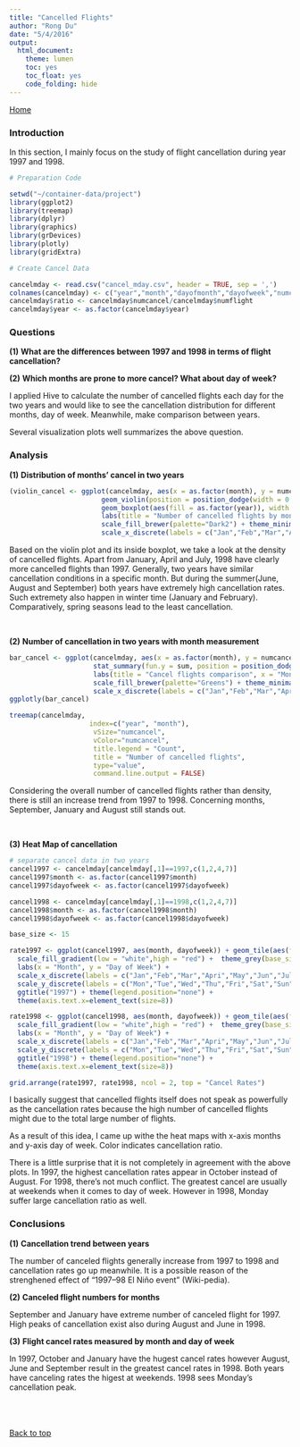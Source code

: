 ```yaml
---
title: "Cancelled Flights"
author: "Rong Du"
date: "5/4/2016"
output:
  html_document:
    theme: lumen
    toc: yes
    toc_float: yes
    code_folding: hide
---
```


<a href="http://web.engr.illinois.edu/~jknguye2/delays.html">Home</a>



### Introduction

In this section, I mainly focus on the study of flight cancellation during year 1997 and 1998.



```r
# Preparation Code

setwd("~/container-data/project")
library(ggplot2)
library(treemap)
library(dplyr)
library(graphics)
library(grDevices)
library(plotly)
library(gridExtra)

# Create Cancel Data

cancelmday <- read.csv("cancel_mday.csv", header = TRUE, sep = ',')
colnames(cancelmday) <- c("year","month","dayofmonth","dayofweek","numcancel","numflight")
cancelmday$ratio <- cancelmday$numcancel/cancelmday$numflight
cancelmday$year <- as.factor(cancelmday$year)

```






### Questions

**(1)** **What are the differences between 1997 and 1998 in terms of flight cancellation?**

**(2)** **Which months are prone to more cancel? What about day of week?**


I applied Hive to calculate the number of cancelled flights each day for the two years and would like to see the cancellation distribution for different months, day of week. Meanwhile, make comparison between years.

Several visualization plots well summarizes the above question.



### Analysis

**(1)** **Distribution of months' cancel in two years**

```r

(violin_cancel <- ggplot(cancelmday, aes(x = as.factor(month), y = numcancel, fill = year)) +
                       geom_violin(position = position_dodge(width = 0.4)) + 
                       geom_boxplot(aes(fill = as.factor(year)), width = 0.1, position = position_dodge(width = 0.4)) +
                       labs(title = "Number of cancelled flights by month", x = "Month", y = "Number") +
                       scale_fill_brewer(palette="Dark2") + theme_minimal() + 
                       scale_x_discrete(labels = c("Jan","Feb","Mar","Apri","May","Jun","Jul","Aug","Sep","Oct","Nov","Dec")))
```

Based on the violin plot and its inside boxplot, we take a look at the density of cancelled flights. Apart from January, April and July, 1998 have clearly more cancelled flights than 1997. Generally, two years have similar cancellation conditions in a specific month. But during the summer(June, August and September) both years have extremely high cancellation rates. Such extremety also happen in winter time (January and February). Comparatively, spring seasons lead to the least cancellation.

\

**(2)** **Number of cancellation in two years with month measurement**

```r
bar_cancel <- ggplot(cancelmday, aes(x = as.factor(month), y = numcancel, fill = year)) +
                     stat_summary(fun.y = sum, position = position_dodge(), geom = "bar") +
                     labs(title = "Cancel flights comparison", x = "Month", y = "Number" ) +
                     scale_fill_brewer(palette="Greens") + theme_minimal() +
                     scale_x_discrete(labels = c("Jan","Feb","Mar","Apri","May","Jun","Jul","Aug","Sep","Oct","Nov","Dec"))
ggplotly(bar_cancel)
```


```r
treemap(cancelmday,
                    index=c("year", "month"),
                     vSize="numcancel",
                     vColor="numcancel",
                     title.legend = "Count",
                     title = "Number of cancelled flights",
                     type="value",
                     command.line.output = FALSE)
```


Considering the overall number of cancelled flights rather than density, there is still an increase trend from 1997 to 1998. Concerning months, September, January and August still stands out.

\

**(3)** **Heat Map of cancellation**

```r

# separate cancel data in two years
cancel1997 <- cancelmday[cancelmday[,1]==1997,c(1,2,4,7)]
cancel1997$month <- as.factor(cancel1997$month)
cancel1997$dayofweek <- as.factor(cancel1997$dayofweek)

cancel1998 <- cancelmday[cancelmday[,1]==1998,c(1,2,4,7)]
cancel1998$month <- as.factor(cancel1998$month)
cancel1998$dayofweek <- as.factor(cancel1998$dayofweek)
```


```r
base_size <- 15

rate1997 <- ggplot(cancel1997, aes(month, dayofweek)) + geom_tile(aes(fill = ratio), colour = "white") + 
  scale_fill_gradient(low = "white",high = "red") +  theme_grey(base_size = base_size) + 
  labs(x = "Month", y = "Day of Week") + 
  scale_x_discrete(labels = c("Jan","Feb","Mar","Apri","May","Jun","Jul","Aug","Sep","Oct","Nov","Dec")) + 
  scale_y_discrete(labels = c("Mon","Tue","Wed","Thu","Fri","Sat","Sun")) +
  ggtitle("1997") + theme(legend.position="none") +
  theme(axis.text.x=element_text(size=8))

rate1998 <- ggplot(cancel1998, aes(month, dayofweek)) + geom_tile(aes(fill = ratio), colour = "white") + 
  scale_fill_gradient(low = "white",high = "red") +  theme_grey(base_size = base_size) + 
  labs(x = "Month", y = "Day of Week") + 
  scale_x_discrete(labels = c("Jan","Feb","Mar","Apri","May","Jun","Jul","Aug","Sep","Oct","Nov","Dec")) + 
  scale_y_discrete(labels = c("Mon","Tue","Wed","Thu","Fri","Sat","Sun")) + 
  ggtitle("1998") + theme(legend.position="none") +
  theme(axis.text.x=element_text(size=8))

grid.arrange(rate1997, rate1998, ncol = 2, top = "Cancel Rates")
```

 I basically suggest that cancelled flights itself does not speak as powerfully as the cancellation rates because the high number of cancelled flights might due to the total large number of flights. 

As  a result of this idea, I came up withe the heat maps with x-axis months and y-axis day of week. Color indicates cancellation ratio. 

There is a little surprise that it is not completely in agreement with the above plots. In 1997, the highest cancellation rates appear in October instead of August. For 1998, there's not much conflict. The greatest cancel are usually at weekends when it comes to day of week. However in 1998, Monday suffer large cancellation ratio as well.


### Conclusions

**(1)** **Cancellation trend between years**

The number of canceled flights generally increase from 1997 to 1998 and cancellation rates go up meanwhile. It is a possible reason of the strenghened effect of "1997–98 El Niño event" (Wiki-pedia).


**(2)** **Canceled flight numbers for months**

September and January have extreme number of canceled flight for 1997. High peaks of cancellation exist also during August and June in 1998. 

**(3)** **Flight cancel rates measured by month and day of week**

In 1997, October and January have the hugest cancel rates however August, June and September result in the greatest cancel rates in 1998. Both years have canceling rates the higest at weekends. 1998 sees Monday's cancellation peak.

\
<br><br><div align="right"><a href="#top">Back to top</a></div><br><br>